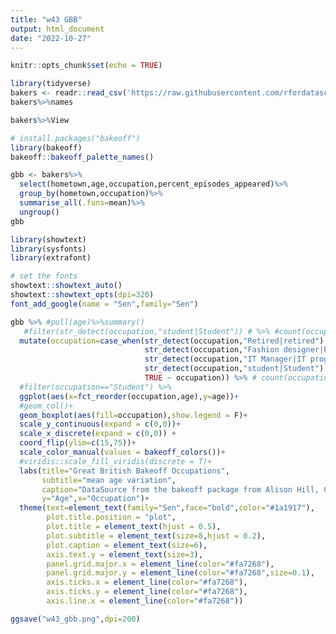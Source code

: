 ```yaml
---
title: "w43 GBB"
output: html_document
date: "2022-10-27"
---
```


```r
knitr::opts_chunk$set(echo = TRUE)
```


```r
library(tidyverse)
bakers <- readr::read_csv('https://raw.githubusercontent.com/rfordatascience/tidytuesday/master/data/2022/2022-10-25/bakers.csv')
bakers%>%names
```


```r
bakers%>%View
```

```r
# install.packages("bakeoff")
library(bakeoff)
bakeoff::bakeoff_palette_names()
```

```r
gbb <- bakers%>%
  select(hometown,age,occupation,percent_episodes_appeared)%>%
  group_by(hometown,occupation)%>%
  summarise_all(.funs=mean)%>%
  ungroup()
gbb
```


```r
library(showtext)
library(sysfonts)
library(extrafont)

# set the fonts
showtext::showtext_auto()
showtext::showtext_opts(dpi=320)
font_add_google(name = "Sen",family="Sen")

```

```r
gbb %>% #pull(age)%>%summary()
   #filter(str_detect(occupation,"student|Student")) # %>% #count(occupation)
  mutate(occupation=case_when(str_detect(occupation,"Retired|retired") ~ "Retired",
                              str_detect(occupation,"Fashion designer|Fashion Designer") ~ "Fashion Designer",
                              str_detect(occupation,"IT Manager|IT programme manager") ~ "IT Manager",
                              str_detect(occupation,"student|Student") ~ "Student",
                              TRUE ~ occupation)) %>% # count(occupation) %>%View
  #filter(occupation=="Student") %>%
  ggplot(aes(x=fct_reorder(occupation,age),y=age))+
  #geom_col()+
  geom_boxplot(aes(fill=occupation),show.legend = F)+
  scale_y_continuous(expand = c(0,0))+
  scale_x_discrete(expand = c(0,0)) +
  coord_flip(ylim=c(15,75))+
  scale_color_manual(values = bakeoff_colors())+
  #viridis::scale_fill_viridis(discrete = T)+
  labs(title="Great British Bakeoff Occupations",
       subtitle="mean age variation",
       caption="DataSource from the bakeoff package from Alison Hill, Chester Ismay, and Richard Iannone.\n\nDataViz: Federica Gazzelloni (@fgazzelloni)",
       y="Age",x="Occupation")+
  theme(text=element_text(family="Sen",face="bold",color="#1a1917"),
        plot.title.position = "plot",
        plot.title = element_text(hjust = 0.5),
        plot.subtitle = element_text(size=8,hjust = 0.2),
        plot.caption = element_text(size=6),
        axis.text.y = element_text(size=3),
        panel.grid.major.x = element_line(color="#fa7268"),
        panel.grid.major.y = element_line(color="#fa7268",size=0.1),
        axis.ticks.x = element_line(color="#fa7268"),
        axis.ticks.y = element_line(color="#fa7268"),
        axis.line.x = element_line(color="#fa7268"))
```
```r
ggsave("w43_gbb.png",dpi=200)
```


